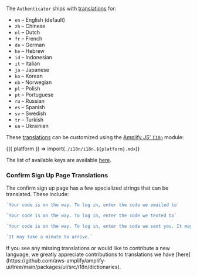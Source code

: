 
The `Authenticator` ships with [translations](https://github.com/aws-amplify/amplify-ui/blob/main/packages/ui/src/i18n/translations.ts) for:

- `en` – English (default)
- `zh` – Chinese
- `nl` – Dutch
- `fr` – French
- `de` – German
- `he` – Hebrew
- `id` – Indonesian
- `it` – Italian
- `ja` – Japanese
- `ko` – Korean
- `nb` - Norwegian
- `pl` – Polish
- `pt` – Portuguese
- `ru` – Russian
- `es` – Spanish
- `sv` – Swedish
- `tr` – Turkish
- `ua` – Ukrainian

These [translations](https://github.com/aws-amplify/amplify-ui/blob/main/packages/ui/src/i18n/translations.ts) can be customized using the [Amplify JS' `I18n`](https://docs.amplify.aws/lib/utilities/i18n/q/platform/js/) module:

<Fragment>{({ platform }) => import(`./i18n/i18n.${platform}.mdx`)}</Fragment>

The list of available keys are available [here](https://github.com/aws-amplify/amplify-ui/blob/main/packages/ui/src/i18n/dictionaries/authenticator/en.ts).

### Confirm Sign Up Page Translations

The confirm sign up page has a few specialized strings that can be translated.
These include:

```js
`Your code is on the way. To log in, enter the code we emailed to`

`Your code is on the way. To log in, enter the code we texted to`

`Your code is on the way. To log in, enter the code we sent you. It may take a minute to arrive.`

`It may take a minute to arrive.`
```

<Alert role="none" variation="info" heading="Translations Needed 📖">
  If you see any missing translations or would like to contribute a new
  language, we greatly appreciate contributions to translations we have
  [here](https://github.com/aws-amplify/amplify-ui/tree/main/packages/ui/src/i18n/dictionaries).
</Alert>
